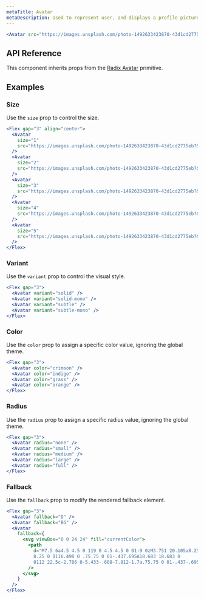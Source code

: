 ```yaml
---
metaTitle: Avatar
metaDescription: Used to represent user, and displays a profile picture, initials or fallback icon.
---
```


```jsx live=true
<Avatar src="https://images.unsplash.com/photo-1492633423870-43d1cd2775eb?&w=128&h=128&dpr=2&q=80" />
```

## API Reference

This component inherits props from the [Radix Avatar](/docs/primitives/components/avatar) primitive.

<ThemesPropsTable componentName="avatar" />

## Examples

### Size

Use the `size` prop to control the size.

```jsx live=true
<Flex gap="3" align="center">
  <Avatar
    size="1"
    src="https://images.unsplash.com/photo-1492633423870-43d1cd2775eb?&w=128&h=128&dpr=2&q=80"
  />
  <Avatar
    size="2"
    src="https://images.unsplash.com/photo-1492633423870-43d1cd2775eb?&w=128&h=128&dpr=2&q=80"
  />
  <Avatar
    size="3"
    src="https://images.unsplash.com/photo-1492633423870-43d1cd2775eb?&w=128&h=128&dpr=2&q=80"
  />
  <Avatar
    size="4"
    src="https://images.unsplash.com/photo-1492633423870-43d1cd2775eb?&w=128&h=128&dpr=2&q=80"
  />
  <Avatar
    size="5"
    src="https://images.unsplash.com/photo-1492633423870-43d1cd2775eb?&w=128&h=128&dpr=2&q=80"
  />
</Flex>
```

### Variant

Use the `variant` prop to control the visual style.

```jsx live=true
<Flex gap="3">
  <Avatar variant="solid" />
  <Avatar variant="solid-mono" />
  <Avatar variant="subtle" />
  <Avatar variant="subtle-mono" />
</Flex>
```

### Color

Use the `color` prop to assign a specific color value, ignoring the global theme.

```jsx live=true
<Flex gap="3">
  <Avatar color="crimson" />
  <Avatar color="indigo" />
  <Avatar color="grass" />
  <Avatar color="orange" />
</Flex>
```

### Radius

Use the `radius` prop to assign a specific radius value, ignoring the global theme.

```jsx live=true
<Flex gap="3">
  <Avatar radius="none" />
  <Avatar radius="small" />
  <Avatar radius="medium" />
  <Avatar radius="large" />
  <Avatar radius="full" />
</Flex>
```

### Fallback

Use the `fallback` prop to modify the rendered fallback element.

```jsx live=true
<Flex gap="3">
  <Avatar fallback="D" />
  <Avatar fallback="BG" />
  <Avatar
    fallback={
      <svg viewBox="0 0 24 24" fill="currentColor">
        <path
          d="M7.5 6a4.5 4.5 0 119 0 4.5 4.5 0 01-9 0zM3.751 20.105a8.25
          8.25 0 0116.498 0 .75.75 0 01-.437.695A18.683 18.683 0
          0112 22.5c-2.786 0-5.433-.608-7.812-1.7a.75.75 0 01-.437-.695z"
        />
      </svg>
    }
  />
</Flex>
```

